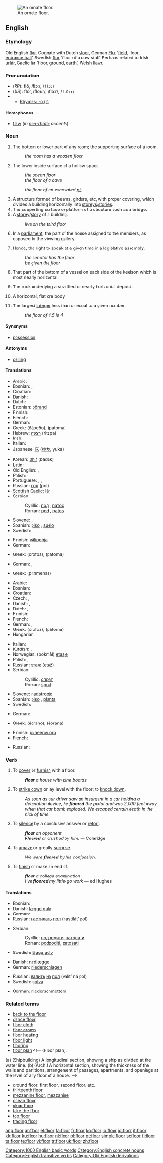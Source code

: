 [[Image:TerracinaDuomoInternoPavimentoCosmatesco1.jpg|thumb|right|An ornate floor.]]
==English==

{{wikipedia|Floor (disambiguation)}}

{{rank|main|q|greatly|981|floor|example|class|century}}

===Etymology===
Old English [[flor|flōr]].  Cognate with Dutch [[vloer]], German [[Flur]] ‘[[field]], floor, [[entrance hall]]’, Swedish [[flor]] ‘floor of a cow stall’.  Perhaps related to Irish [[urlár]],  Gaelic [[làr]] ‘floor, [[ground]], [[earth]]’, Welsh [[llawr]].

===Pronunciation===
* (''RP''): flô, /flɔː/, /<tt>flO:</tt>/
* (''US''): flôr, /floʊr/, /flɔːr/, /<tt>flO:r</tt>/
* {{audio|en-us-floor.ogg|Audio (US)}}
** [[rhymes:English:-ɔː(r)|Rhymes: -ɔː(r)]]

====Homophones====
* [[flaw]] (''in [[non-rhotic]] accents'')

===Noun===
{{en-noun}}

# The bottom or lower part of any room; the supporting surface of a room.
#: ''the room has a wooden floor''
# The lower inside surface of a hollow space
#: ''the ocean floor''
#: ''the floor of a cave''
#: {{archaeology}} ''the floor of an excavated [[pit]]''
# A structure formed of beams, girders, etc, with proper covering, which divides a building horizontally into [[storey]]s/[[story|stories]].
# The supporting surface or platform of a structure such as a bridge.
# A [[storey]]/[[story]] of a building.
#: ''live on the third floor''
# In a [[parliament]], the part of the house assigned to the members, as opposed to the viewing gallery.
# {{US}} Hence, the right to speak at a given time in a legislative assembly.
#: ''the senator has the floor''
#: ''be given the floor''
# {{nautical}} That part of the bottom of a vessel on each side of the keelson which is most nearly horizontal.
# {{mining}} The rock underlying a stratified or nearly horizontal deposit.
# {{mining}} A horizontal, flat ore body.
# {{mathematics}} The largest [[integer]] less than or equal to a given number.
#: ''the floor of 4.5 is 4''

====Synonyms====
* {{sense|right to speak}} [[possession]] {{qualifier|UK}}

====Antonyms====
* [[ceiling]]

====Translations====
{{trans-top|lower part of a room}}
* Arabic: {{t+|ar|أرضية|sc=Arab}}
* Bosnian: {{t-|bs|pod|m}}, {{t-|bs|patos|m}}
* Croatian: {{t-|hr|pod|m}}
* Danish: {{t-|da|gulv|n}}
* Dutch: {{t+|nl|vloer}}
* Estonian: [[põrand]]
* Finnish: {{t+|fi|lattia}}
* French: {{t+|fr|sol|m}}
* German: {{t+|de|Boden|m}}
* Greek: {{t|el|δάπεδο|n|sc=Grek}} (ðápeðo), {{t|el|πάτωμα|n|sc=Grek}} (pátoma)
* Hebrew: [[רצפה]] (ritzpa) {{f}}
* Irish: {{t-|ga|urlár|m|xs=Irish}}
* Italian: {{t-|it|pavimento|m}}
* Japanese: [[床]] ([[ゆか]], yuka)
{{trans-mid}}
* Korean: [[바닥]] (badak)
* Latin: {{t+|la|solum|n}}
* Old English: {{t-|ang|flor|alt=flōr|xs=Old English}}, {{t-|ang|flet|xs=Old English}}
* Polish: {{t+|pl|podłoga|f}}
* Portuguese: {{t+|pt|piso|m}}, {{t+|pt|chão|m}}, {{t+|pt|assoalho|m}}
* Russian: [[пол#Russian|пол]] (pol) {{m}}
* [[Scottish Gaelic]]: [[làr]] {{m}}
* Serbian:
*: Cyrillic: [[под#Serbian|под]] {{m}}, [[патос#Serbian|патос]] {{m}}
*: Roman: [[pod#Serbian|pod]] {{m}}, [[patos#Serbian|patos]] {{m}}
* Slovene: {{t+|sl|tla|n|p}}, {{t+|sl|pod|m}}
* Spanish: [[piso]] {{m}} {{italbrac|Latin America}}, [[suelo]] {{m}} {{italbrac|Spain}}
* Swedish: {{t+|sv|golv|n}}
{{trans-bottom}}

{{trans-top|horizontal structure dividing a building}}
* Finnish: [[välipohja]]
* German: {{t+|de|Decke|f}}
{{trans-mid}}
* Greek: {{t+|el|όροφος|m|sc=Grek}} (órofos), {{t|el|πάτωμα|n|sc=Grek}} (pátoma)
{{trans-bottom}}

{{trans-top|supporting surface of a structure}}
* German: {{t+|de|Plattform|f}}, {{t+|de|Decke|f}}
{{trans-mid}}
* Greek: {{t|el|πυθμένας|m|sc=Grek}} (pithménas)
{{trans-bottom}}

{{trans-top|storey/story}}
* Arabic: {{Arab|[[طابق]]}}
* Bosnian: {{t-|bs|sprat|m}}
* Croatian: {{t+|hr|kat|m}}
* Czech: {{t-|cs|patro}}, {{t-|cs|podlaží|n}}
* Danish: {{t-|da|etage|c}}, {{t-|da|sal|n}}
* Dutch: {{t-|nl|etage}}, {{t+|nl|verdieping}}
* Finnish: {{t-|fi|kerros}}
* French: {{t+|fr|étage|f}}
* German: {{t-|de|Etage|f}}, {{t+|de|Geschoß|n}}
* Greek: {{t+|el|όροφος|m|sc=Grek}} (órofos), {{t|el|πάτωμα|n|sc=Grek}} (pátoma)
* Hungarian: {{t+|hu|emelet}}
{{trans-mid}}
* Italian: {{t+|it|piano|m}}
* Kurdish: {{t+|ku|qat|f}}, {{t+|ku|tebeq|f}}
* Norwegian: (bokmål) [[etasje]] {{n}}
* Polish: {{t+|pl|piętro|n}}, {{t+|pl|kondygnacja|f}}
* Russian: [[этаж]] (etáž) {{m}}
* Serbian:
*: Cyrillic: [[спрат#Serbian|спрат]] {{m}}
*: Roman: [[sprat#Serbian|sprat]] {{m}}
* Slovene: [[nadstropje]] {{n}}
* Spanish: [[piso]] {{m}} {{italbrac|Latin America}}, [[planta]] {{f}} {{italbrac|Spain}}
* Swedish: {{t-|sv|våning|c}}
{{trans-bottom}}

{{trans-top|part of the house assigned to the members of a legislative assembly}}
* German: {{t-|de|Etage|f}}
{{trans-mid}}
* Greek: {{t+|el|έδρανο|n|sc=Grek}} (éðrano), {{t+|el|έδρανα|n|sc=Grek|p}} (éðrana)
{{trans-bottom}}

{{trans-top|right to speak in a legislative assembly}}
* Finnish: [[puheenvuoro]]
* French: {{t+|fr|parole}}
{{trans-mid}}
* Russian: {{t+|ru|слово|n|tr=slóvo|sc=Cyrl}}
{{trans-bottom}}

{{trans-top|near-horizontal part of a vessel}}
{{trans-mid}}
{{trans-bottom}}

{{trans-top|rock underlying a stratified or nearly horizontal deposit}}
{{trans-mid}}
{{trans-bottom}}

{{trans-top|horizontal, flat ore body}}
{{trans-mid}}
{{trans-bottom}}

===Verb===
{{en-verb}}

# To [[cover]] or [[furnish]] with a floor.
#: '''''floor''' a house with pine boards''
# To [[strike down]] or lay level with the floor; to [[knock down]].
#: ''As soon as our driver saw an insurgent in a car holding a detonation device, he '''floored''' the pedal and was 2,000 feet away when  that car bomb exploded. We escaped certain death in the nick of time!''
# To [[silence]] by a conclusive answer or [[retort]].
#: '''''floor''' an opponent''
#: '''''Floored''' or crushed by him.'' &mdash; Coleridge
# To [[amaze]] or greatly [[surprise]].
#: ''We were '''floored''' by his confession.''
# {{colloquial}} To [[finish]] or make an end of.
#: '''''floor''' a college examination''
#: ''I've '''floored''' my little-go work'' &mdash; ed Hughes

====Translations====
{{trans-top|cover with a floor}}
* Bosnian: {{t-|bs|podpoditi}}, {{t-|bs|patosati}}
* Danish: [[lægge gulv]]
* German: {{t+|de|belegen}}
* Russian: [[настилать]] [[пол#Russian|пол]] (nastilát’ pol)
{{trans-mid}}
* Serbian:
*: Cyrillic: [[подподити#Serbian|подподити]], [[патосати#Serbian|патосати]]
*: Roman: [[podpoditi#Serbian|podpoditi]], [[patosati#Serbian|patosati]]
* Swedish: [[lägga golv]]
{{trans-bottom}}

{{trans-top|strike down}}
* Danish: [[nedlægge]]
* German: [[niederschlagen]]
{{trans-mid}}
* Russian: [[валить]] [[на]] [[пол#Russian|пол]] (valít’ ná pol)
* Swedish: [[golva]]
{{trans-bottom}}

{{trans-top|silence with a conclusive answer}}
* German: [[niederschmettern]]
{{trans-mid}}
{{trans-bottom}}

{{trans-top|colloquial: to finish or make an end of}}
{{trans-mid}}
{{trans-bottom}}

===Related terms===
* [[back to the floor]]
* [[dance floor]]
* [[floor cloth]] <!--{Floor cloth}, a heavy fabric, painted, varnished, or saturated, with waterproof material, for covering floors; oilcloth. -->
* [[floor cramp]] <!--{Floor cramp}, an implement for tightening the seams of floor boards before nailing them in position. -->
* [[floor heating]]
* [[floor light]] <!-- {Floor light}, a frame with glass panes in a floor. -->
* [[flooring]]
* [[floor plan]] <!-- {Floor plan}.
(a) (Shipbuilding) A longitudinal section, showing a ship
as divided at the water line.
(b) (Arch.) A horizontal section, showing the thickness of
the walls and partitions, arrangement of passages,
apartments, and openings at the level of any floor of
a house.
-->
* [[ground floor]], [[first floor]], [[second floor]], etc.
* [[thirteenth floor]]
* [[mezzanine floor]], [[mezzanine]]
* [[ocean floor]]
* [[shop floor]]
* [[take the floor]]
* [[top floor]]
* [[trading floor]]

[[Category:1000 English basic words]]
[[Category:English concrete nouns]]
[[Category:English transitive verbs]]
[[Category:Old English derivations]]

[[ang:floor]]
[[ar:floor]]
[[el:floor]]
[[fa:floor]]
[[fr:floor]]
[[ko:floor]]
[[io:floor]]
[[id:floor]]
[[it:floor]]
[[kk:floor]]
[[ku:floor]]
[[hu:floor]]
[[nl:floor]]
[[pl:floor]]
[[pt:floor]]
[[simple:floor]]
[[sr:floor]]
[[fi:floor]]
[[ta:floor]]
[[te:floor]]
[[vi:floor]]
[[tr:floor]]
[[uk:floor]]
[[zh:floor]]